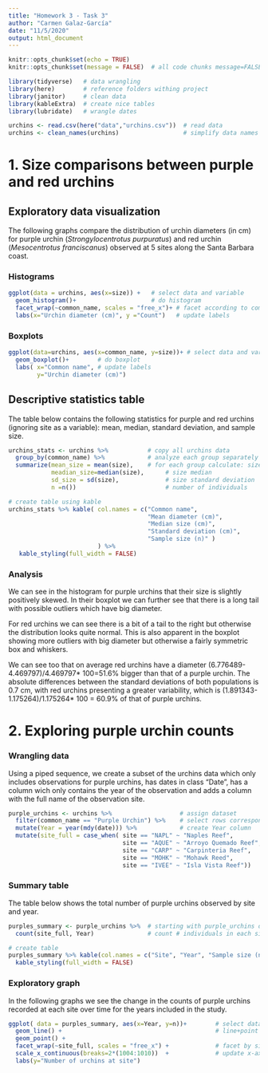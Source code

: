 ```yaml
---
title: "Homework 3 - Task 3"
author: "Carmen Galaz-García"
date: "11/5/2020"
output: html_document
---
```


```r
knitr::opts_chunk$set(echo = TRUE)
knitr::opts_chunk$set(message = FALSE)  # all code chunks message=FALSE

library(tidyverse)   # data wrangling
library(here)        # reference folders withing project
library(janitor)     # clean data
library(kableExtra)  # create nice tables
library(lubridate)   # wrangle dates

urchins <- read.csv(here("data","urchins.csv"))  # read data
urchins <- clean_names(urchins)                  # simplify data names
```


# 1. Size comparisons between purple and red urchins


## Exploratory data visualization 
The following graphs compare the distribution of urchin diameters (in cm) for purple urchin (*Strongylocentrotus purpuratus*) and red urchin (*Mesocentrotus franciscanus*) observed at 5 sites along the Santa Barbara coast.

### Histograms 


```r
ggplot(data = urchins, aes(x=size)) +   # select data and variable
  geom_histogram()+                     # do histogram
  facet_wrap(~common_name, scales = "free_x")+ # facet according to common_name and choose each x-axis length individually
  labs(x="Urchin diameter (cm)", y ="Count")   # update labels
```

### Boxplots
```r
ggplot(data=urchins, aes(x=common_name, y=size))+ # select data and variables
  geom_boxplot()+        # do boxplot
  labs( x="Common name", # update labels
        y="Urchin diameter (cm)")
```

## Descriptive statistics table
The table below contains the following statistics for purple and red urchins (ignoring site as a variable): mean, median, standard deviation, and sample size.

```r
urchins_stats <- urchins %>%           # copy all urchins data
  group_by(common_name) %>%            # analyze each group separately
  summarize(mean_size = mean(size),    # for each group calculate: size mean
            meadian_size=median(size),      # size median
            sd_size = sd(size),             # size standard deviation
            n =n())                         # number of individuals

# create table using kable
urchins_stats %>% kable( col.names = c("Common name", 
                                       "Mean diameter (cm)", 
                                       "Median size (cm)",
                                       "Standard deviation (cm)",
                                       "Sample size (n)" ) 
                         ) %>% 
   kable_styling(full_width = FALSE)
```

### Analysis

We can see in the histogram for purple urchins that their size is slightly positively skewed. In their boxplot we can further see that there is a long tail with possible outliers which have big diameter. 

For red urchins we can see  there is a bit of a tail to the right but otherwise the distribution looks quite normal. This is also apparent in the boxplot showing more outliers with big diameter but otherwise a fairly symmetric box and whiskers. 
 
We can see too that on average red urchins have a diameter (6.776489-4.469797)/4.469797* 100=51.6% bigger than that of a purple urchin. The absolute differences between the standard deviations of both populations is 0.7 cm, with red urchins presenting a greater variability, which is (1.891343-1.175264)/1.175264* 100 = 60.9% of that of purple urchins. 

# 2. Exploring purple urchin counts

### Wrangling data
Using a piped sequence, we create a subset of the urchins data which only includes observations for purple urchins, has dates in class "Date", has a column wich only contains the year of the observation and adds a column with the full name of the observation site. 

```r
purple_urchins <- urchins %>%                   # assign dataset
  filter(common_name == "Purple Urchin") %>%    # select rows corresponding to purple urchins
  mutate(Year = year(mdy(date))) %>%            # create Year column 
  mutate(site_full = case_when( site == "NAPL" ~ "Naples Reef",          # create column with complete names
                                site == "AQUE" ~ "Arroyo Quemado Reef",
                                site == "CARP" ~ "Carpinteria Reef",
                                site == "MOHK" ~ "Mohawk Reed",
                                site == "IVEE" ~ "Isla Vista Reef"))
```
 


### Summary table
The table below shows the total number of purple urchins observed by site and year.

```r
purples_summary <- purple_urchins %>%  # starting with purple_urchins data 
  count(site_full, Year)               # count # individuals in each site in a given year

# create table
purples_summary %>% kable(col.names = c("Site", "Year", "Sample size (n)")) %>% 
  kable_styling(full_width = FALSE)

```

### Exploratory graph
In the following graphs we see the change in the counts of purple urchins recorded at each site over time for the years included in the study.

```r
ggplot( data = purples_summary, aes(x=Year, y=n))+        # select data and variables
  geom_line() +                                           # line+point to join the dots
  geom_point() +
  facet_wrap(~site_full, scales = "free_x") +             # facet by site
  scale_x_continuous(breaks=2*(1004:1010))  +             # update x-axis ticks
  labs(y="Number of urchins at site")

```











